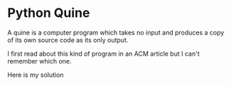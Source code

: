 # Python Quine

A quine is a computer program which takes no input and produces a copy of its own source code as its only output.

I first read about this kind of program in an ACM article but I can't remember which one.

Here is my solution


<ClickToReveal
    language="python" 
    text="print('print({}.format({}))'.format('print({}.format({}))'))" />
